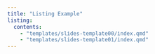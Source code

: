 ```yaml
---
title: "Listing Example"
listing:
  contents:
    - "templates/slides-template00/index.qmd"
    - "templates/slides-template01/index.qmd"
---
```

